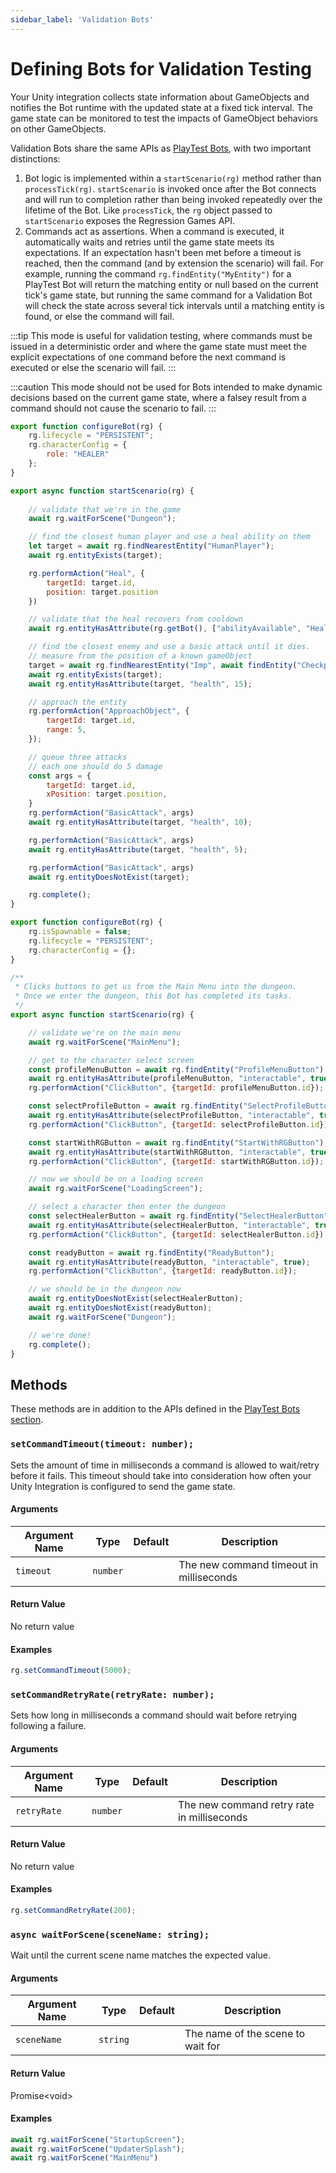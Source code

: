 ```yaml
---
sidebar_label: 'Validation Bots'
---
```



# Defining Bots for Validation Testing

Your Unity integration collects state information about GameObjects and notifies the Bot runtime with the updated state at a fixed tick interval.
The game state can be monitored to test the impacts of GameObject behaviors on other GameObjects.

Validation Bots share the same APIs as [PlayTest Bots](./playtest-bots), with two important distinctions:
1. Bot logic is implemented within a `startScenario(rg)` method rather than `processTick(rg)`. 
`startScenario` is invoked once after the Bot connects and will run to completion rather than being invoked repeatedly over the lifetime of the Bot. 
Like `processTick`, the `rg` object passed to `startScenario` exposes the Regression Games API.
2. Commands act as assertions. When a command is executed, it automatically waits and retries until the game state meets its expectations. 
If an expectation hasn't been met before a timeout is reached, then the command (and by extension the scenario) will fail.
For example, running the command `rg.findEntity("MyEntity")` for a PlayTest Bot will return the matching entity or null based on the current tick's game state,
but running the same command for a Validation Bot will check the state across several tick intervals until a matching entity is found, or else the command will fail.

:::tip
This mode is useful for validation testing, where commands must be issued in a deterministic order 
and where the game state must meet the explicit expectations of one command before the next command is executed or else the scenario will fail.
:::

:::caution
This mode should not be used for Bots intended to make dynamic decisions based on the current game state, 
where a falsey result from a command should not cause the scenario to fail. 
:::

<Tabs>
<TabItem value="startScenario_abilityBot" label="Cycle through castable abilities" default>

```javascript
export function configureBot(rg) {
    rg.lifecycle = "PERSISTENT";
    rg.characterConfig = {
        role: "HEALER"
    };
}

export async function startScenario(rg) {
    
    // validate that we're in the game
    await rg.waitForScene("Dungeon");

    // find the closest human player and use a heal ability on them
    let target = await rg.findNearestEntity("HumanPlayer");
    await rg.entityExists(target);

    rg.performAction("Heal", {
        targetId: target.id,
        position: target.position
    })

    // validate that the heal recovers from cooldown
    await rg.entityHasAttribute(rg.getBot(), ["abilityAvailable", "Heal"], true); 

    // find the closest enemy and use a basic attack until it dies.
    // measure from the position of a known gameObject
    target = await rg.findNearestEntity("Imp", await findEntity("Checkpoint").position);
    await rg.entityExists(target);
    await rg.entityHasAttribute(target, "health", 15);

    // approach the entity
    rg.performAction("ApproachObject", {
        targetId: target.id,
        range: 5,
    });

    // queue three attacks
    // each one should do 5 damage
    const args = {
        targetId: target.id,
        xPosition: target.position,
    }
    rg.performAction("BasicAttack", args)
    await rg.entityHasAttribute(target, "health", 10);

    rg.performAction("BasicAttack", args)
    await rg.entityHasAttribute(target, "health", 5);

    rg.performAction("BasicAttack", args)
    await rg.entityDoesNotExist(target);

    rg.complete();
}
```

</TabItem>
<TabItem value="runTurn_menuBot" label="Click buttons to start the game">

```javascript
export function configureBot(rg) {
    rg.isSpawnable = false;
    rg.lifecycle = "PERSISTENT";
    rg.characterConfig = {};
}

/**
 * Clicks buttons to get us from the Main Menu into the dungeon.
 * Once we enter the dungeon, this Bot has completed its tasks.
 */
export async function startScenario(rg) {

    // validate we're on the main menu
    await rg.waitForScene("MainMenu");

    // get to the character select screen
    const profileMenuButton = await rg.findEntity("ProfileMenuButton");
    await rg.entityHasAttribute(profileMenuButton, "interactable", true);
    rg.performAction("ClickButton", {targetId: profileMenuButton.id});

    const selectProfileButton = await rg.findEntity("SelectProfileButton");
    await rg.entityHasAttribute(selectProfileButton, "interactable", true);
    rg.performAction("ClickButton", {targetId: selectProfileButton.id});

    const startWithRGButton = await rg.findEntity("StartWithRGButton");
    await rg.entityHasAttribute(startWithRGButton, "interactable", true);
    rg.performAction("ClickButton", {targetId: startWithRGButton.id});

    // now we should be on a loading screen
    await rg.waitForScene("LoadingScreen");

    // select a character then enter the dungeon
    const selectHealerButton = await rg.findEntity("SelectHealerButton");
    await rg.entityHasAttribute(selectHealerButton, "interactable", true);
    rg.performAction("ClickButton", {targetId: selectHealerButton.id});

    const readyButton = await rg.findEntity("ReadyButton");
    await rg.entityHasAttribute(readyButton, "interactable", true);
    rg.performAction("ClickButton", {targetId: readyButton.id});

    // we should be in the dungeon now
    await rg.entityDoesNotExist(selectHealerButton);
    await rg.entityDoesNotExist(readyButton);
    await rg.waitForScene("Dungeon");

    // we're done!
    rg.complete();
}
```

</TabItem>
</Tabs>

## Methods

These methods are in addition to the APIs defined in the [PlayTest Bots section](./playtest-bots#variables).

### `setCommandTimeout(timeout: number);`

Sets the amount of time in milliseconds a command is allowed to wait/retry before it fails. 
This timeout should take into consideration how often your Unity Integration is configured to send the game state.

#### Arguments
Argument Name | Type | Default | Description
---|---|---|---|
`timeout` | `number` | | The new command timeout in milliseconds

#### Return Value
No return value

#### Examples

```javascript
rg.setCommandTimeout(5000);
```

### `setCommandRetryRate(retryRate: number);`

Sets how long in milliseconds a command should wait before retrying following a failure.

#### Arguments
Argument Name | Type | Default | Description
---|---|---|---|
`retryRate` | `number` | | The new command retry rate in milliseconds

#### Return Value
No return value

#### Examples

```javascript
rg.setCommandRetryRate(200);
```


### `async waitForScene(sceneName: string);`

Wait until the current scene name matches the expected value.

#### Arguments
Argument Name | Type | Default | Description
---|---|---|---|
`sceneName` | `string` | | The name of the scene to wait for

#### Return Value
Promise&lt;void&gt;

#### Examples

```javascript
await rg.waitForScene("StartupScreen");
await rg.waitForScene("UpdaterSplash");
await rg.waitForScene("MainMenu")
```

